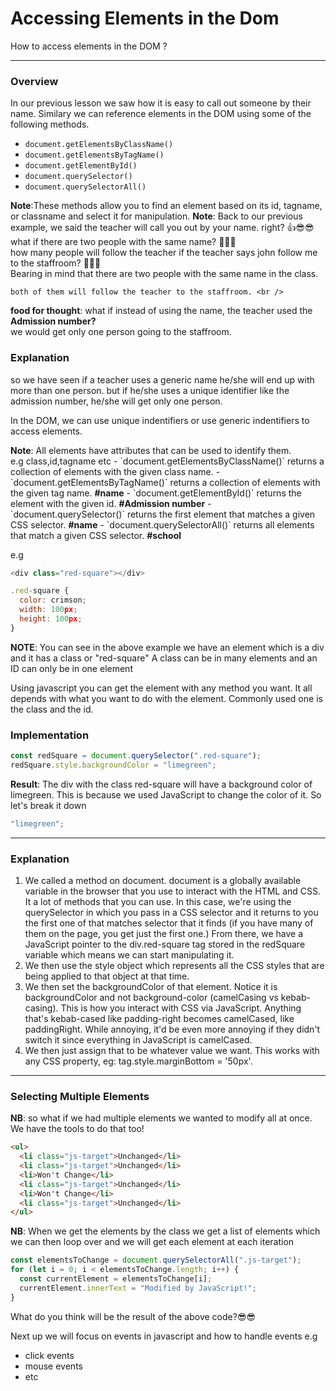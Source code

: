 
# Accessing Elements in the Dom

How to access elements in the DOM ?

---

### Overview

In our previous lesson we saw how it is easy to call out someone by their name.
Similary we can reference elements in the DOM using some of the following methods.

- `document.getElementsByClassName()`
- `document.getElementsByTagName()`
- `document.getElementById()`
- `document.querySelector()`
- `document.querySelectorAll()`

<Callout>
  <b>Note</b>:These methods allow you to find an element based on its id,
  tagname, or classname and select it for manipulation.
</Callout>

<Callout type="info">
  <b>Note</b>: Back to our previous example, we said the teacher will call you
  out by your name. right? 👍😎😎 <br /> what if there are two people with the
  same name? 🤔🤔🤔 <br />
  how many people will follow the teacher if the teacher says john follow me to the
  staffroom? 🤔🤔🤔 <br />
    Bearing in mind that there are two people with the same name in the class.

    both of them will follow the teacher to the staffroom. <br />

</Callout>
<Callout>
<b>food for thought</b>: what if instead of using the name, the teacher used the <b >Admission number?</b> <br/>
we would get only one person going to the staffroom.
</Callout>

### Explanation

so we have seen if a teacher uses a generic name he/she will end up with more than one person.
but if he/she uses a unique identifier like the admission number, he/she will get only one person.

In the DOM, we can use unique indentifiers or use generic indentifiers to access elements.

<Callout type='info'>
<b>Note</b>: 
All elements have attributes that can be used to identify them. <br/>
e.g class,id,tagname etc
- `document.getElementsByClassName()` returns a collection of elements with the given class name.
- `document.getElementsByTagName()` returns a collection of elements with the given tag name. <b>#name</b>
- `document.getElementById()` returns the element with the given id. <b>#Admission number</b>
- `document.querySelector()` returns the first element that matches a given CSS selector. <b>#name</b>
- `document.querySelectorAll()` returns all elements that match a given CSS selector. <b>#school</b>

</Callout>

e.g

```js
<div class="red-square"></div>

.red-square {
  color: crimson;
  width: 100px;
  height: 100px;
}

```

<Callout>
<b>NOTE</b>: You can see in the above example we have an element which is a div and it has a class or "red-square"
A class can be in many elements and an ID can only be in one element

</Callout>

Using javascript you can get the element with any method you want. It all depends with what you want to do with the element.
Commonly used one is the class and the id. <br/>

### Implementation

```js
const redSquare = document.querySelector(".red-square");
redSquare.style.backgroundColor = "limegreen";
```

<Callout>
  <b>Result</b>: The div with the class red-square will have a background color
  of limegreen. This is because we used JavaScript to change the color of it. So
  let's break it down
</Callout>

```js
"limegreen";
```

---

### Explanation

1. We called a method on document. document is a globally available variable in the browser that you use to interact with the HTML and CSS. It a lot of methods that you can use. In this case, we're using the querySelector in which you pass in a CSS selector and it returns to you the first one of that matches selector that it finds (if you have many of them on the page, you get just the first one.)
   From there, we have a JavaScript pointer to the div.red-square tag stored in the redSquare variable which means we can start manipulating it.
2. We then use the style object which represents all the CSS styles that are being applied to that object at that time.
3. We then set the backgroundColor of that element. Notice it is backgroundColor and not background-color (camelCasing vs kebab-casing). This is how you interact with CSS via JavaScript. Anything that's kebab-cased like padding-right becomes camelCased, like paddingRight. While annoying, it'd be even more annoying if they didn't switch it since everything in JavaScript is camelCased.
4. We then just assign that to be whatever value we want. This works with any CSS property, eg: tag.style.marginBottom = '50px'.

---

### Selecting Multiple Elements

<Callout type='idea'>
    <b>NB</b>: so what if we had multiple elements we wanted to modify all at once. We have the tools to do that too!

</Callout>

```html
<ul>
  <li class="js-target">Unchanged</li>
  <li class="js-target">Unchanged</li>
  <li>Won't Change</li>
  <li class="js-target">Unchanged</li>
  <li>Won't Change</li>
  <li class="js-target">Unchanged</li>
</ul>
```

<Callout>
  <b>NB</b>: When we get the elements by the class we get a list of elements
  which we can then loop over and we will get each element at each iteration
</Callout>

```js
const elementsToChange = document.querySelectorAll(".js-target");
for (let i = 0; i < elementsToChange.length; i++) {
  const currentElement = elementsToChange[i];
  currentElement.innerText = "Modified by JavaScript!";
}
```

What do you think will be the result of the above code?😎😎

Next up we will focus on events in javascript and how to handle events e.g

- click events
- mouse events
- etc
